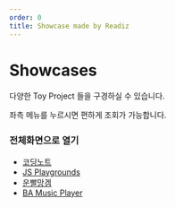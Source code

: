 ```yaml
---
order: 0
title: Showcase made by Readiz
---
```


# Showcases

다양한 Toy Project 들을 구경하실 수 있습니다.

좌측 메뉴를 누르시면 편하게 조회가 가능합니다.

### 전체화면으로 열기

- [코딩노트](https://www.readiz.com/CodingNote/)
- [JS Playgrounds](https://www.readiz.com/JSPlaygrounds/)
- [운빨망겜](https://www.readiz.com/RandomGame/)
- [BA Music Player](https://www.readiz.com/BA-music-player/)

<Comment />